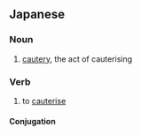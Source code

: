 ==Japanese==
{{ja-kanjitab|しょう|しゃく|yomi=o}}

===Noun===
{{ja-noun|しょうしゃく|kyu=燒灼}}

# [[cautery]], the act of cauterising

===Verb===
{{ja-verb-suru|しょうしゃく|kyu=燒灼}}

# to [[cauterise]]

====Conjugation====
{{ja-suru|しょうしゃく}}